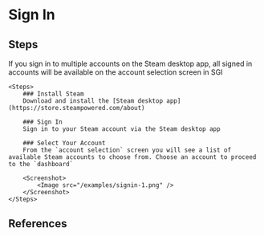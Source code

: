 


# Sign In

## Steps

<References>
    <Callout type='info'>
        If you sign in to multiple accounts on the Steam desktop app, all signed in accounts will be available on the account selection screen in SGI
    </Callout>

    <Steps>
        ### Install Steam
        Download and install the [Steam desktop app](https://store.steampowered.com/about)

        ### Sign In
        Sign in to your Steam account via the Steam desktop app

        ### Select Your Account
        From the `account selection` screen you will see a list of available Steam accounts to choose from. Choose an account to proceed to the `dashboard`

        <Screenshot>
            <Image src="/examples/signin-1.png" />
        </Screenshot>
    </Steps>
</References>

## References